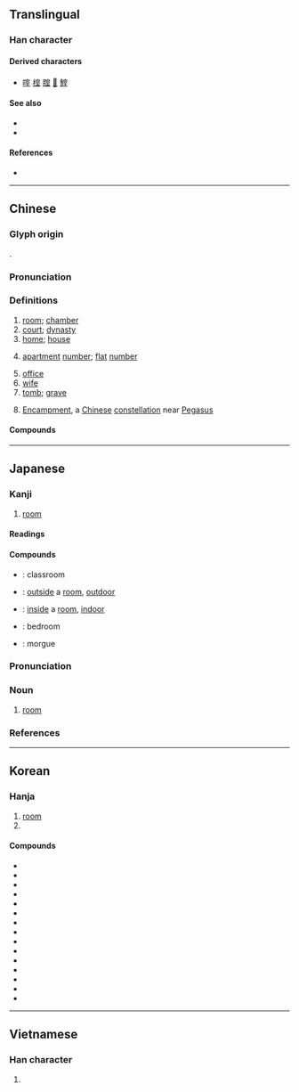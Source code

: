 {{character info}}
==Translingual==
{{stroke order|strokes=9}}

===Han character===
{{Han char|rn=40|rad=宀|as=06|sn=9|four=30104|canj=JMIG|ids=⿱宀至}}

====Derived characters====
* [[㗌]] [[榁]] [[腟]] [[𩋡]] [[鰘]]

====See also====
* {{l|mul|房}}
* {{l|mul|屋}}

====References====
* {{Han ref|kx=0285.020|dkj=07136|dj=0563.040|hdz=20925.030|uh=5BA4|ud=23460|bh=ABC7|bd=43975}}

----

==Chinese==
{{zh-forms}}

===Glyph origin===
{{Han etym}}
{{Han compound|宀|至|ls=psc|c1=s|c2=p|t1=roof}}.

===Pronunciation===
{{zh-pron
|m=室
|m-s=
|c=sat1
|c-t=
|g=
|h=pfs=sṳt
|j=seh4
|mb=sĭ
|md=sék
|mn=xm,zz,tw:sek/qz:siak/xm,qz,zz:sit
|mn_note=sek/siak - vernacular; sit - literary
|mn-t=sig4
|w=4seq
|x=
|mc=y
|oc=y
|cat=n,pn
}}

===Definitions===
{{zh-hanzi}}

# [[room]]; [[chamber]]
# [[court]]; [[dynasty]]
# [[home]]; [[house]]
# {{lb|zh|in addresses}} [[apartment]] [[number]]; [[flat]] [[number]]
# [[office]]
# [[wife]]
# [[tomb]]; [[grave]]
# {{lb|zh|astronomy}} [[Encampment]], a [[Chinese]] [[constellation]] near [[Pegasus]]

====Compounds====
{{zh-der|室友|室宿|丈室|下室|不侮暗室|不安其室|不安於室|不欺暗室|乃心王室|京室|休息室|修置產室|候機室|候診室|候車室|偏室|側室|傳達室|先室|入室|入室升堂|入室弟子|入室操戈|內室|公室|冰室|冷藏室|別室|副室|副控室|十室九空|升堂入室|右心室|同室|同室操戈|周室|圖書室|在室|在室女|地下室|堊室|墓室|壯室之秋|夜室|夾室|女室|妻室|媽媽教室|嬰兒室|宗室|宜室宜家|宣室|宣室志|室人|室內|室內植物|室內樂|室內設計|室外|室女|室如懸磬|室家|室廬|室怒市色|室溫|室邇人遐|室邇人遠|宮室|家室|密室|富室|寢室|實驗室|居室|工作室|左心室|巨室|帝室|幔室|庶室|引狼入室|待產室|心室|恢復室|悍室|憩室|手術室|拔萃書室|授室|掘室求鼠|控制室|操戈入室|攝影室|放映室|教室|敦煌石室|斗室|斗室生輝|旋室|暗室|暗室不欺|暗室可欺|暗室私心|暗室虧心|暗室逢燈|暴室|曆室|曲室|更衣室|會客室|會議室|有室|檔案室|次室|正室|氣泡室|浴室|清室|溫室|溫室效應|滿室|無塵室|無菌室|無響室|爨室|玄室|王室|瑤臺瓊室|璇室|男室女家|畫室|當室|登堂入室|登機室|皇室|盈室|盤瓠石室|盥洗室|石室|石室金匱|研究室|禁閉室|禪室|私室|窟室|立室|築室|築室反耕|築室道謀|簉室|糞壤窟室|素室|網室|綺室|編輯室|繼室|續室|翼室|聊天室|臥室|芝蘭之室|茅室土階|茶室|蓬室居|藏室史|蘭室|蘭臺石室|蘭芷之室|處室|虛室|虛室生白|蠶室|衢室之問|記室|試驗室|調度室|調理室|請室|貯藏室|貳室|起居室|辦公室|郟室|金匱石室|錄音室|閱覽室|闢室|陋室|陋室銘|陰室|陳蕃一室|隔音室|靜室|髓室|鬼瞰其室|鼓室|退室|毒氣室|桌球室}}

{{zh-cat|Elementary|Rooms|Buildings}}

----

==Japanese==

===Kanji===
{{ja-kanji|grade=2|rs=宀06}}

# [[room]]

====Readings====
{{ja-readings
|goon=しち
|kanon=しつ
|kun=むろ-, へや-
}}

====Compounds====
{{der-top|Compounds}}
* {{ja-r|教%室|きょう%しつ}}: classroom
* {{ja-r|室外|しつがい}}: [[outside]] a [[room]], [[outdoor]]
* {{ja-r|室内|しつない}}: [[inside]] a [[room]], [[indoor]]
* {{ja-r|寝室|しんしつ}}: bedroom
* {{ja-r|霊安室|れいあんしつ}}: morgue
{{der-bottom}}

{{ja-kanjitab|しつ|yomi=o}}

===Pronunciation===
{{ja-pron|yomi=kanon|しつ|acc=2|acc_ref=DJR}}

===Noun===
{{ja-noun|しつ}}

# [[room]]

===References===
<references/>

----

==Korean==

===Hanja===
{{ko-hanja|집|실}}

# [[room]]
# {{rfdef|ko|sort=宀06}}

====Compounds====
* {{ko-inline|실내|silnae||室內}}
* {{ko-inline|교실|gyosil||敎室}}
* {{ko-inline|객실|gaeksil||客室}}
* {{ko-inline|거실|geosil||居室}}
* {{ko-inline|별실|byeolsil||別室}}
* {{ko-inline|침실|chimsil||寢室}}
* {{ko-inline|암실|amsil||暗室}}
* {{ko-inline|정실|jeongsil||正室}}
* {{ko-inline|측실|cheuksil||側室}}
* {{ko-inline|내실|naesil||內室}}
* {{ko-inline|석실|seoksil||石室}}
* {{ko-inline|빙실|bingsil||氷室}}
* {{ko-inline|황실|hwangsil||皇室}}
* {{ko-inline|왕실|wangsil||王室}}
* {{ko-inline|사무실|samusil||事務室}}

----

==Vietnamese==

===Han character===
{{vi-hantu|[[thất]]|rs=宀06}}

# {{rfdef|vi|sort=宀06}}